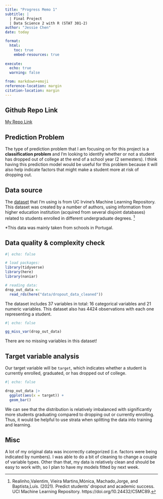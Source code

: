 ```yaml
---
title: "Progress Memo 1"
subtitle: |
  | Final Project 
  | Data Science 2 with R (STAT 301-2)
author: "Jessie Chen"
date: today

format:
  html:
    toc: true
    embed-resources: true
    
execute:
  echo: true
  warning: false

from: markdown+emoji 
reference-location: margin
citation-location: margin
---
```


::: {.callout-tip icon="false"}
## Github Repo Link

[My Repo Link](https://github.com/stat301-2-2024-winter/final-project-2-Jchench.git)
:::

## Prediction Problem

The type of prediction problem that I am focusing on for this project is a **classification problem** and I'm looking to identify whether or not a student has dropped out of college at the end of a school year (2 semesters). I think having this prediction model would be useful for this problem because it will also help indicate factors that might make a student more at risk of dropping out.

## Data source

The [dataset](https://archive.ics.uci.edu/dataset/697/predict+students+dropout+and+academic+success) that I'm using is from UC Irvine's Machine Learning Repository. This dataset was created by a number of authors, using information from higher education institution (acquired from several disjoint databases) related to students enrolled in different undergraduate degrees. [^1]

[^1]: Realinho,Valentim, Vieira Martins,Mónica, Machado,Jorge, and Baptista,Luís. (2021). Predict students' dropout and academic success. UCI Machine Learning Repository. https://doi.org/10.24432/C5MC89.

\*This data was mainly taken from schools in Portugal.

## Data quality & complexity check

```r
#| echo: false

# load packages:
library(tidyverse)
library(here)
library(naniar)
```

```r
# reading data:
drop_out_data <- 
  read_rds(here("data/dropout_data_cleaned"))
```

The dataset includes 37 variables in total: 16 categorical variables and 21 numeric variables. This dataset also has 4424 observations with each one representing a student.

```r
#| echo: false

gg_miss_var(drop_out_data)
```

There are no missing variables in this dataset!

## Target variable analysis

Our target variable will be `target`, which indicates whether a student is currently enrolled, graduated, or has dropped out of college.

```r
#| echo: false

drop_out_data |> 
  ggplot(aes(x = target)) +
  geom_bar()
```

We can see that the distribution is relatively imbalanced with significantly more students graduating compared to dropping out or currently enrolling. Thus, it would be helpful to use strata when splitting the data into training and learning.

## Misc

A lot of my original data was incorrectly categorized (i.e. factors were being indicated by numbers). I was able to do a bit of cleaning to change a couple of variable types. Other than that, my data is relatively clean and should be easy to work with, so I plan to have my models fitted by next week.
